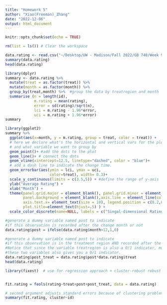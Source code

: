 ```yaml
---
title: "Homework 5"
author: "Xiao(Freeman)_Zhang"
date: "2022-12-06"
output: html_document
---
```


```r
knitr::opts_chunk$set(echo = TRUE)
```

```r
rm(list = ls()) # Clear the workspace
```

```r
data.rating <- read.csv("~/Desktop/UW - Madison/Fall 2022/GB 740/Week 9/Homework 5/RatingData.csv")
summary(data.rating)
head(data.rating)

```

```r
library(dplyr)
summary <- data.rating %>%
  mutate(treat = as.factor(treat)) %>% 
  mutate(month = as.factor(month)) %>%
  group_by(treat,month) %>%  #group the data by treatregion and month
  summarise (n = length(id), 
             m.rating = mean(rating),
             error = sd(rating)/sqrt(n),
             lci = m.rating - 1.96*error,
             uci = m.rating + 1.96*error)
summary
```

```r
library(ggplot2)
summary %>%
  ggplot(aes(x=month, y = m.rating, group = treat, color = treat)) +
  # here we declare what's the horizontal and vertical vars for the plot
  # and what variable we want to group by
  geom_point()+ #add the dots to the plot
  geom_line()+ # connect the dots
  geom_vline(xintercept=12.5, linetype="dashed", color = "blue")+
  # add a dash line to indicate the change time.
  geom_errorbar(aes(ymin = lci, ymax = uci, 
                    color=treat), width= 0.3)+
  scale_y_continuous(limits = c(3.5,5)) + #define the range of y-axis
  ylab("Average Rating") + 
  xlab("Month") + 
  theme(panel.grid.major = element_blank(), panel.grid.minor = element_blank(),
        panel.background = element_blank(),axis.line = element_line(colour = "black"), 
        axis.text.x= element_text(size = 10), legend.position = c(0.2,0.9),
        plot.title=element_text(hjust=.5) ) +
  scale_color_discrete(name=NULL, labels = c("Singal-dimensional Rating", "Regionmulti-dimensional rating"))

```

```r
#generate a dummy variable named post to indicate 
#if this observation is recorded after the change month or not
data.rating$post = ifelse(data.rating$month>12,1,0) 

#generate a dummy variable named post to indicate 
#if this observation is in the treatment region AND recorded after the change month
#Notice that since the variable treatregion is also a 0/1 indicator, multiplying
#these two variables also gives you a 0/1 indicator. 
data.rating$post_treat = data.rating$post*data.rating$treat
head(data.rating)
```

```r
library(fixest)  # use for regression approach + cluster-robust robust standard errors


fit.rating = feols(rating~treat+post+post_treat, data = data.rating)

# second argument adjusts standard errors because of clustering problem 
summary(fit.rating, cluster~id)
```